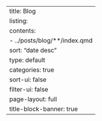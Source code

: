 ---
title: Blog
listing:
  contents:
    - ../posts/blog/**/index.qmd
  sort: "date desc"
  type: default
  categories: true
  sort-ui: false
  filter-ui: false
page-layout: full
title-block-banner: true
---